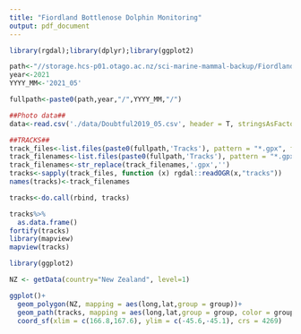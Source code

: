 ```yaml
---
title: "Fiordland Bottlenose Dolphin Monitoring"
output: pdf_document
---
```


```r

library(rgdal);library(dplyr);library(ggplot2)

path<-"//storage.hcs-p01.otago.ac.nz/sci-marine-mammal-backup/Fiordland Bottlenose dolphin/Long Term Monitoring/Doubtful Sound Dolphin Monitoring/"
year<-2021
YYYY_MM<-'2021_05'

fullpath<-paste0(path,year,"/",YYYY_MM,"/")

##Photo data##
data<-read.csv('./data/Doubtful2019_05.csv', header = T, stringsAsFactors = F)

##TRACKS##
track_files<-list.files(paste0(fullpath,'Tracks'), pattern = "*.gpx", full.names = T)
track_filenames<-list.files(paste0(fullpath,'Tracks'), pattern = "*.gpx", full.names = F)
track_filenames<-str_replace(track_filenames,'.gpx','')
tracks<-sapply(track_files, function (x) rgdal::readOGR(x,"tracks"))
names(tracks)<-track_filenames

tracks<-do.call(rbind, tracks)

tracks%>%
  as.data.frame()
fortify(tracks)
library(mapview)
mapview(tracks)

library(ggplot2)

NZ <- getData(country="New Zealand", level=1)

ggplot()+
  geom_polygon(NZ, mapping = aes(long,lat,group = group))+
  geom_path(tracks, mapping = aes(long,lat,group = group, color = group))+
  coord_sf(xlim = c(166.8,167.6), ylim = c(-45.6,-45.1), crs = 4269)
  
```



